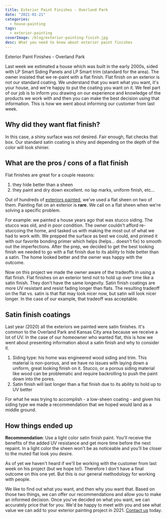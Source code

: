 ```yaml
---
title: Exterior Paint Finishes - Overland Park
date: "2021-01-21"
categories:
  - house-painting
tags:
  - exterior-painting
coverImage: /blog/exterior-painting-finish.jpg
desc: What you need to know about exterior paint finishes
---
```


Exterior Paint Finishes - Overland Park

Last week we estimated a house which was built in the early 2000s, sided with LP Smart Siding Panels and LP Smart trim (standard for the area). The owner insisted that we re-paint with a flat finish. Flat finish on an exterior is not our standard coating. We understand that you want what you want, it's your house, and we're happy to put the coating you want on it. We feel part of our job is to inform you drawing on our experience and knowledge of the products we work with and then you can make the best decision using that information. This is how we went about informing our customer from last week.

## Why did they want flat finish?

In this case, a shiny surface was not desired. Fair enough, flat checks that box. Our standard satin coating is shiny and depending on the depth of the color will look shinier.

## What are the pros / cons of a flat finish

Flat finishes are great for a couple reasons:

1. they hide better than a sheen
2. they paint and dry down excellent. no lap marks, uniform finish, etc...

Out of hundreds of [exteriors painted](https://greatplainspaintingkc.com/exterior-painting-kansas-city/), we've used a flat sheen on two of them. Painting flat on an exterior is **rare**. We call on a flat sheen when we're solving a specific problem.

For example: we painted a house years ago that was stucco siding. The stucco was old, and in poor condition. The owner couldn't afford re-stuccoing the home, and tasked us with making the most out of what we had to work with. We prepped the surface as best we could, and primed it with our favorite bonding primer which helps (helps... doesn't fix) to smooth out the imperfections. After the prep, we decided to get the best looking finish we needed to go with a flat finish due to its ability to hide better than a satin. The home looked better and the owner was happy with the outcome.

Now on this project we made the owner aware of the tradeoffs in using a flat finish. Flat finishes on an exterior tend not to hold up over time like a satin finish. They don't have the same longevity. Satin finish coatings are more UV resistant and resist fading longer than flats. The resulting tradeoff on the flat vs. satin is that flat may look nicer now, but satin will look nicer longer. In the case of our example, that tradeoff was acceptable.

## Satin finish coatings

Last year (2020) all the exteriors we painted were satin finishes. It's common to the Overland Park and Kansas City area because we receive a lot of UV. In the case of our homeowner who wanted flat, this is how we went about presenting information about a satin finish and why to consider it.

1. Siding type: his home was engineered wood siding and trim. This material is non-porous, and we have no issues with laying down a uniform, great looking finish on it. Stucco, or a porous siding material like wood can be problematic and require backrolling to push the paint down into the pores.
2. Satin finish will last longer than a flat finish due to its ability to hold up to UV better

For what he was trying to accomplish - a low-sheen coating - and given his siding type we made a recommendation that we hoped would land as a middle ground.

## How things ended up

**Recommendation**: Use a light color satin finish paint. You'll receive the benefits of the added UV resistance and get more time before the next repaint. In a light color the sheen won't be as noticeable and you'll be closer to the muted flat look you desire.

As of yet we haven't heard if we'll be working with the customer from last week on his project (but we hope to!). Therefore I don't have a final outcome on this one yet. But this is our general methodology for working with people.

We like to find out what you want, and then why you want that. Based on those two things, we can offer our recommendations and allow you to make an informed decision. Once you've decided on what you want, we can accurately price that for you. We'd be happy to meet with you and see what value we can add to your exterior painting project in 2021. [Contact us](https://greatplainspaintingkc.com/contact/) today.
